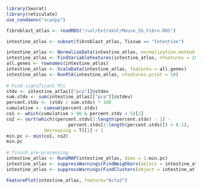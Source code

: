 ```r
library(Seurat)
library(reticulate)
use_condaenv("scanpy")
```


```r
fibroblast_atlas <- readRDS("/vol/ExtraVol/Mouse_SS_Fibro.RDS")
```

```r
intestine_atlas <- subset(fibroblast_atlas, Tissue == "Intestine")
```


```r
intestine_atlas <- NormalizeData(intestine_atlas, normalization.method = "LogNormalize", scale.factor = 10e4)
intestine_atlas <- FindVariableFeatures(intestine_atlas, nfeatures = 2000)
all.genes <- rownames(intestine_atlas)
intestine_atlas <- ScaleData(intestine_atlas, features = all.genes)
intestine_atlas <- RunPCA(intestine_atlas, nfeatures.print = 10)
  
# Find significant PCs
stdv <- intestine_atlas[["pca"]]@stdev
sum.stdv <- sum(intestine_atlas[["pca"]]@stdev)
percent.stdv <- (stdv / sum.stdv) * 100
cumulative <- cumsum(percent.stdv)
co1 <- which(cumulative > 90 & percent.stdv < 5)[1]
co2 <- sort(which((percent.stdv[1:length(percent.stdv) - 1] - 
                       percent.stdv[2:length(percent.stdv)]) > 0.1), 
              decreasing = T)[1] + 1
min.pc <- min(co1, co2)
min.pc
  
# finish pre-processing
intestine_atlas <- RunUMAP(intestine_atlas, dims = 1:min.pc)
intestine_atlas <- suppressWarnings(FindNeighbors(object = intestine_atlas, dims = 1:min.pc))              
intestine_atlas <- suppressWarnings(FindClusters(object = intestine_atlas, algorithm = 4))
```
```r
FeaturePlot(intestine_atlas, feature="Acta2")
```

